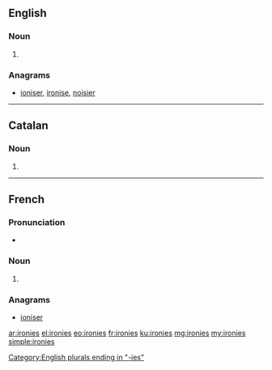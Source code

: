 ==English==

===Noun===
{{head|en|plural}}

# {{plural of|irony|lang=en|nocat=1}}

===Anagrams===
* [[ioniser#English|ioniser]], [[ironise#English|ironise]], [[noisier#English|noisier]]
----
==Catalan==

===Noun===
{{ca-noun-form}}

# {{plural of|ironia|lang=ca|nocat=1}}

----

==French==

===Pronunciation===
* {{IPA|/i.ʁɔ.ni/|lang=fr}}

===Noun===
{{head|fr|plural}} {{f}}

# {{plural of|ironie|lang=fr|nocat=1}}

===Anagrams===
* [[ioniser#French|ioniser]]

[[Category:English plurals ending in "-ies"]]

[[ar:ironies]]
[[el:ironies]]
[[eo:ironies]]
[[fr:ironies]]
[[ku:ironies]]
[[mg:ironies]]
[[my:ironies]]
[[simple:ironies]]
